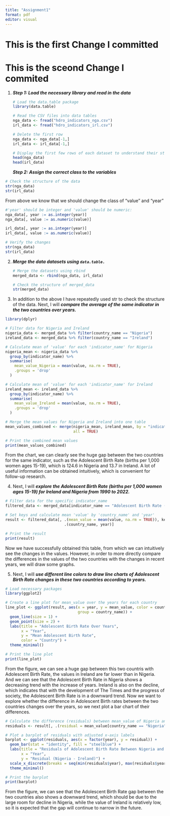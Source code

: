 ```yaml
---
title: "Assignment1"
format: pdf
editor: visual
---
```

# This is the first Change I committed
# This is the sceond Change I commited
1.  ***Step 1: Load the necessary library and read in the data***

    ```r
    # Load the data.table package
    library(data.table)

    # Read the CSV files into data tables
    nga_data <- fread("hdro_indicators_nga.csv")
    irl_data <- fread("hdro_indicators_irl.csv")

    # Delete the first row
    nga_data <- nga_data[-1,]
    irl_data <- irl_data[-1,]

    # Display the first few rows of each dataset to understand their structure
    head(nga_data)
    head(irl_data)

    ```

    ***Step 2: Assign the correct class to the variables***

```r
# Check the structure of the data
str(nga_data)
str(irl_data)
```

From above we know that we should change the class of "value" and "year"

```r
#'year' should be integer and 'value' should be numeric:
nga_data[, year := as.integer(year)]
nga_data[, value := as.numeric(value)]

irl_data[, year := as.integer(year)]
irl_data[, value := as.numeric(value)]

# Verify the changes
str(nga_data)
str(irl_data)
```

2.  ***Merge the data datasets using `data.table.`***

    ```r
    # Merge the datasets using rbind
    merged_data <- rbind(nga_data, irl_data)

    # Check the structure of merged_data
    str(merged_data)
    ```

3.  In addition to the above I have repeatedly used str to check the structure of the data. Next, I will ***compare the average of the same indicator in the two countries over years.***

```r
library(dplyr)

# Filter data for Nigeria and Ireland
nigeria_data <- merged_data %>% filter(country_name == "Nigeria")
ireland_data <- merged_data %>% filter(country_name == "Ireland")

# Calculate mean of 'value' for each 'indicator_name' for Nigeria
nigeria_mean <- nigeria_data %>%
  group_by(indicator_name) %>%
  summarise(
    mean_value_Nigeria = mean(value, na.rm = TRUE),
    .groups = 'drop'
  )

# Calculate mean of 'value' for each 'indicator_name' for Ireland
ireland_mean <- ireland_data %>%
  group_by(indicator_name) %>%
  summarise(
    mean_value_Ireland = mean(value, na.rm = TRUE),
    .groups = 'drop'
  )

# Merge the mean values for Nigeria and Ireland into one table
mean_values_combined <- merge(nigeria_mean, ireland_mean, by = "indicator_name",
                              all = TRUE)

# Print the combined mean values
print(mean_values_combined)
```

From the chart, we can clearly see the huge gap between the two countries for the same indicator, such as the Adolescent Birth Rate (births per 1,000 women ages 15-19), which is 124.6 in Nigeria and 13.7 in Ireland. A lot of useful information can be obtained intuitively, which is convenient for follow-up research.

4.  Next, I will ***explore the Adolescent Birth Rate (births per 1,000 women ages 15-19) for Ireland and Nigeria from 1990 to 2022.***

```r
# Filter data for the specific indicator_name
filtered_data <- merged_data[indicator_name == "Adolescent Birth Rate (births per 1,000 women ages 15-19)"]

# Set keys and calculate mean 'value' by 'country_name' and 'year'
result <- filtered_data[, .(mean_value = mean(value, na.rm = TRUE)), keyby =
                          .(country_name, year)]

# Print the result
print(result)
```

Now we have successfully obtained this table, from which we can intuitively see the changes in the values. However, in order to more directly compare the differences in the values of the two countries with the changes in recent years, we will draw some graphs.

5.  Next, I will ***use different line colors to draw line charts of Adolescent Birth Rate changes in these two countries according to years.***

```r
# Load necessary packages
library(ggplot2)

# Create a line plot for mean_value over the years for each country
line_plot <- ggplot(result, aes(x = year, y = mean_value, color = country_name,
                                group = country_name)) +
  geom_line(size = 1) +
  geom_point(size = 2) +
  labs(title = "Adolescent Birth Rate Over Years",
       x = "Year",
       y = "Mean Adolescent Birth Rate",
       color = "Country") +
  theme_minimal()

# Print the line plot
print(line_plot)

```

From the figure, we can see a huge gap between this two countris with Adolescent Birth Rate, the values in Ireland are far lower than in Nigeria. And we can see that the Adolescent Birth Rate in Nigeria shows a decreasing trend with the increase of years. Ireland is also on the decline, which indicates that with the development of The Times and the progress of society, the Adolescent Birth Rate is in a downward trend. Now we want to explore whether the difference in Adolescent Birth rates between the two countries changes over the years, so we next plot a bar chart of their differences.

```r
# Calculate the difference (residuals) between mean_value of Nigeria and Ireland for each year
residuals <- result[, .(residual = mean_value[country_name == "Nigeria"] - mean_value[country_name == "Ireland"]), by = year]

# Plot a barplot of residuals with adjusted x-axis labels
barplot <- ggplot(residuals, aes(x = factor(year), y = residual)) +
  geom_bar(stat = "identity", fill = "steelblue") +
  labs(title = "Residuals of Adolescent Birth Rate Between Nigeria and Ireland",
       x = "Year",
       y = "Residual (Nigeria - Ireland)") +
  scale_x_discrete(breaks = seq(min(residuals$year), max(residuals$year), by = 5)) +  # Adjust x-axis labels to show every 5 years
  theme_minimal()

# Print the barplot
print(barplot)

```

From the figure, we can see that the Adolescent Birth Rate gap between the two countries also shows a downward trend, which should be due to the large room for decline in Nigeria, while the value of Ireland is relatively low, so it is expected that the gap will continue to narrow in the future.
